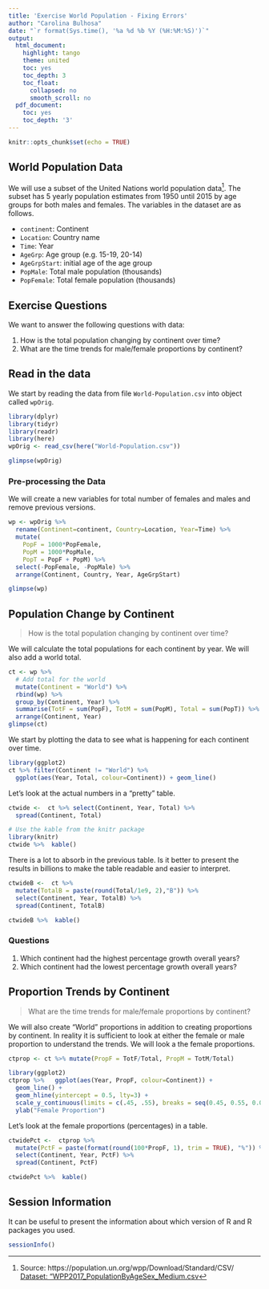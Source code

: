 ```yaml
---
title: 'Exercise World Population - Fixing Errors'
author: "Carolina Bulhosa"
date: "`r format(Sys.time(), '%a %d %b %Y (%H:%M:%S)')`"
output:
  html_document:
    highlight: tango
    theme: united
    toc: yes
    toc_depth: 3
    toc_float:
      collapsed: no
      smooth_scroll: no
  pdf_document:
    toc: yes
    toc_depth: '3'
---
```


```r
knitr::opts_chunk$set(echo = TRUE)
```

## World Population Data

We will use a subset of the United Nations world population data[^UNdata].
The subset has 5 yearly population estimates from 1950 until 2015 by age groups for
both males and females. The variables in the dataset are as follows.

- `continent`: Continent
- `Location`: Country name
- `Time`: Year
- `AgeGrp`: Age group (e.g. 15-19, 20-14)
- `AgeGrpStart`: initial age of the age group
- `PopMale`: Total male population (thousands)
- `PopFemale`: Total female population (thousands)

## Exercise Questions

We want to answer the following questions with data:

1. How is the total population changing by continent over time?
2. What are the time trends for male/female proportions by continent?

## Read in the data

We start by reading the data from file `World-Population.csv` into object called `wpOrig`.

```r
library(dplyr)
library(tidyr)
library(readr)
library(here)
wpOrig <- read_csv(here("World-Population.csv"))

glimpse(wpOrig)
```

### Pre-processing the Data

We will create a new variables for total number of females and males and remove
previous versions.

```r
wp <- wpOrig %>%
  rename(Continent=continent, Country=Location, Year=Time) %>%
  mutate(
    PopF = 1000*PopFemale,
    PopM = 1000*PopMale,
    PopT = PopF + PopM) %>%
  select(-PopFemale, -PopMale) %>%
  arrange(Continent, Country, Year, AgeGrpStart)

glimpse(wp)
```


## Population Change by Continent

> How is the total population changing by continent over time?

We will calculate the total populations for each continent by year. We will also
add a world total.
```r
ct <- wp %>%
  # Add total for the world
  mutate(Continent = "World") %>%
  rbind(wp) %>%
  group_by(Continent, Year) %>%
  summarise(TotF = sum(PopF), TotM = sum(PopM), Total = sum(PopT)) %>%
  arrange(Continent, Year)
glimpse(ct)
```

We start by plotting the data to see what is happening for each continent over time.

```r
library(ggplot2)
ct %>% filter(Continent != "World") %>% 
  ggplot(aes(Year, Total, colour=Continent)) + geom_line()
```

Let's look at the actual numbers in a "pretty" table.

```r
ctwide <-  ct %>% select(Continent, Year, Total) %>%
  spread(Continent, Total)

# Use the kable from the knitr package
library(knitr)
ctwide %>%  kable()
```

There is a lot to absorb in the previous table. Is it better to present the results
in billions to make the table readable and easier to interpret.

```r
ctwideB <-  ct %>%
  mutate(TotalB = paste(round(Total/1e9, 2),"B")) %>%
  select(Continent, Year, TotalB) %>% 
  spread(Continent, TotalB)

ctwideB %>%  kable()
```

### Questions

1. Which continent had the highest percentage growth overall years?
2. Which continent had the lowest percentage growth overall years?


## Proportion Trends by Continent

> What are the time trends for male/female proportions by continent?

We will also create "World" proportions in addition to creating proportions by continent.
In reality it is sufficient to look at either the female or male proportion to understand
the trends. We will look a the female proportions.

```r
ctprop <- ct %>% mutate(PropF = TotF/Total, PropM = TotM/Total)
```

```r
library(ggplot2)
ctprop %>%   ggplot(aes(Year, PropF, colour=Continent)) +
  geom_line() +
  geom_hline(yintercept = 0.5, lty=3) + 
  scale_y_continuous(limits = c(.45, .55), breaks = seq(0.45, 0.55, 0.01)) +
  ylab("Female Proportion")
```

Let's look at the female proportions (percentages) in a table.

```r
ctwidePct <-  ctprop %>%
  mutate(PctF = paste(format(round(100*PropF, 1), trim = TRUE), "%")) %>%
  select(Continent, Year, PctF) %>%
  spread(Continent, PctF)

ctwidePct %>%  kable()
```

## Session Information

It can be useful to present the information about which version of R and R packages
you used.

```r
sessionInfo()
```

[^UNdata]: Source: https://population.un.org/wpp/Download/Standard/CSV/
[Dataset: "WPP2017_PopulationByAgeSex_Medium.csv](https://population.un.org/wpp/DVD/Files/1_Indicators%20(Standard)/CSV_FILES/WPP2017_TotalPopulationBySex.csv)

